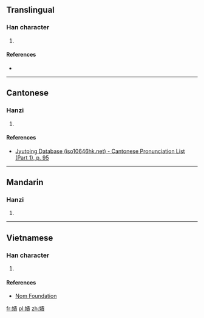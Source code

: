 ==Translingual==

===Han character===
{{Han char|rn=38|rad=女|as=11|sn=14|four=|canj=VQMC|ids=⿰女責}}

# {{defn|Han|sort=女11}}

====References====
* {{Han ref|kx=0270.090|dkj=06664|dj=0538.050|hdz=21074.170|uh=5AE7|ud=23271}}

----

==Cantonese==

===Hanzi===
{{yue-hanzi|jyut=[[zaak3]]|y=jaak3}}

# {{defn|lang=yue|sort=女11}}

====References====
* [http://www.iso10646hk.net/jp/document/download.jsp Jyutping Database (iso10646hk.net) - Cantonese Pronunciation List (Part 1), p. 95]

----

==Mandarin==

===Hanzi===
{{cmn-hanzi|pin=[[zé]] ([[ze2]]), [[cè]] ([[ce4]])|wg=tse<sup>2</sup>, ts'e<sup>4</sup>}}

# {{defn|lang=cmn|sort=女11}}

----

==Vietnamese==

===Han character===
{{vi-readings|rs=女11| hanviet = nợ}}

# {{defn|lang=vi|sort=女11}}

====References====
*[http://nomfoundation.org/common/nom_details.php?codepoint=5ae7 Nom Foundation]

[[fr:嫧]]
[[pl:嫧]]
[[zh:嫧]]